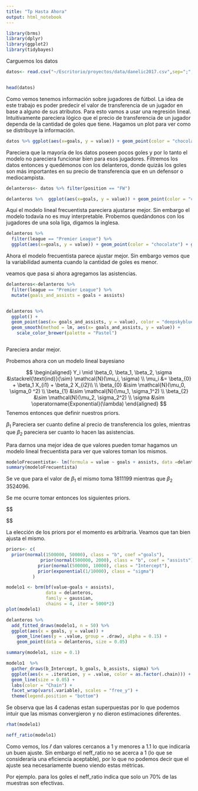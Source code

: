 ```yaml
---
title: "Tp Hasta Ahora"
output: html_notebook
---
```



```r
library(brms)
library(dplyr)
library(ggplot2)
library(tidybayes)
```

Carguemos los datos

```r
datos<- read.csv("~/Escritorio/proyectos/data/danelic2017.csv",sep=";", header = TRUE)


head(datos)

```

Como vemos tenemos información sobre jugadores de fútbol. La idea de este trabajo es poder predecir el valor de transferencia de un jugador en base a alguno de sus atributos. Para esto vamos a usar una regresión lineal.
 Intuitivamente pareciera lógico que el precio de transferencia de un jugador dependa de la cantidad de goles que tiene.
Hagamos un plot para ver como se distribuye la información.

```r
datos %>% ggplot(aes(x=goals, y = value)) + geom_point(color = "chocolate") + geom_smooth(method = lm)
```
Pareciera que la mayoría de los datos poseen pocos goles y por lo tanto el modelo no pareciera funcionar bien para esos jugadores.
Filtremos los datos entonces y quedémonos con los delanteros, donde quizás los goles son más importantes en su precio de transferencia que en un defensor o mediocampista.

```r
delanteros<- datos %>% filter(position == "FW")

delanteros %>%  ggplot(aes(x=goals, y = value)) + geom_point(color = "chocolate") + geom_smooth(method = lm)
```

Aquí el modelo lineal frecuentista pareciera ajustarse mejor. Sin embargo el modelo todavía no es muy interpretable. Probemos quedándonos con los jugadores de una sola liga, digamos la inglesa.
```r
delanteros %>% 
  filter(league == "Premier League") %>% 
  ggplot(aes(x=goals, y = value)) + geom_point(color = "chocolate") + geom_smooth(method = lm) + theme_light()

```
Ahora el modelo frecuentista parece ajustar mejor. Sin embargo vemos que la variabilidad aumenta cuando la cantidad de goles es menor.

veamos que pasa si ahora agregamos las asistencias.

```r
delanteros<-delanteros %>% 
  filter(league == "Premier League") %>%  
  mutate(goals_and_assists = goals + assists) 


delanteros %>% 
  ggplot() + 
  geom_point(aes(x= goals_and_assists, y = value), color = "deepskyblue") + 
  geom_smooth(method = lm, aes(x= goals_and_assists, y = value)) +
    scale_color_brewer(palette = "Pastel")



```

Pareciera andar mejor.

Probemos ahora con un modelo lineal bayesiano

$$
\begin{aligned}
Y_i \mid \beta_0, \beta_1, \beta_2, \sigma &\stackrel{\text{ind}}{\sim} \mathcal{N}(\mu_i, \sigma) 
\\
\mu_i &= \beta_{0} + \beta_1 X_{i1} + \beta_2 X_{i2}\\
\\
\beta_{0} &\sim \mathcal{N}(\mu_0, \sigma_0 ^2) \\
\beta_{1} &\sim \mathcal{N}(\mu_1, \sigma_1^2) \\
\beta_{2} &\sim \mathcal{N}(\mu_2, \sigma_2^2) \\
\sigma &\sim \operatorname{Exponential}(\lambda)
\end{aligned}
$$
Tenemos entonces que definir nuestros priors. 

$\beta_1$ Pareciera ser cuanto define al precio de transferencia los goles, mientras que $\beta_2$ pareciera ser cuanto lo hacen las asistencias.

Para darnos una mejor idea de que valores pueden tomar hagamos un modelo lineal frecuentista para ver que valores toman los mismos.

```r
modeloFrecuentista<- lm(formula = value ~ goals + assists, data =delanteros)
summary(modeloFrecuentista)
```

Se ve que para el valor de $\beta_1$ el mismo toma 1811199 mientras que $\beta_2$
3524096. 

Se me ocurre tomar entonces los siguientes priors.

$$
\begin{aligned}
\beta_{0} &\sim \mathcal{N}(500000, 10000^2) \\
\beta_{1} &\sim \mathcal{N}(2000000, 10000^2) \\
\beta_{2} &\sim \mathcal{N}(1000000, 5000^2) \\
\sigma &\sim \operatorname{Exponential}(1/10000)

\end{aligned}
$$

La elección de los priors por el momento es arbitraria. Veamos que tan bien ajusta el mismo.

```r
priors<- c(
  prior(normal(1500000, 50000), class = "b", coef ="goals"),
             prior(normal(500000, 2000), class = "b", coef = "assists"),
            prior(normal(500000, 10000), class = "Intercept"),
            prior(exponential(1/10000), class = "sigma")
          )
```


```r
modelo1 <- brm(bf(value~goals + assists), 
               data = delanteros,
               family = gaussian,
               chains = 4, iter = 5000*2)
plot(modelo1)
```
```r
delanteros %>%
  add_fitted_draws(modelo1, n = 50) %>%
  ggplot(aes(x = goals, y = value)) +
    geom_line(aes(y = .value, group = .draw), alpha = 0.15) + 
    geom_point(data = delanteros, size = 0.05)
```

```r
summary(modelo1, size = 0.1)
```

```r
modelo1  %>%  
  gather_draws(b_Intercept, b_goals, b_assists, sigma) %>% 
  ggplot(aes(x = .iteration, y = .value, color = as.factor(.chain))) +
  geom_line(size = 0.05) +
  labs(color = "Chain") +
  facet_wrap(vars(.variable), scales = "free_y") +
  theme(legend.position = "bottom")
```
Se observa que las 4 cadenas estan superpuestas por lo que podemos intuir que las mismas convergieron y no dieron estimaciones diferentes.

```r
rhat(modelo1)
```
```r
neff_ratio(modelo1)
```
Como vemos, los $\hat{r}$ dan valores cercanos a 1 y menores a 1.1 lo que indicaría un buen ajuste. Sin embargo el neff_ratio no se acerca a 1 (lo que se consideraría una eficiencia aceptable), por lo que no podemos decir que el ajuste sea necesariamente bueno viendo estas métricas.

Por ejemplo. para los goles el neff_ratio indica que solo un 70% de las muestras son efectivas.


